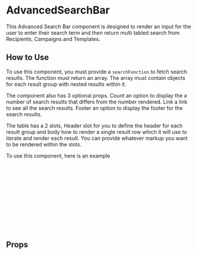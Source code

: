 
# AdvancedSearchBar

This Advanced Search Bar component is designed to render an input for the user to enter their search term and then return multi tabled search from Recipients, Campaigns and Templates.

<Canvas of={Primary} />

## How to Use

To use this component, you must provide a `searchFunction` to fetch search results. The function must return an array. The array must contain objects for each result group with nested results within it.

The component also has 3 optional props. Count an option to display the a number of search results that differs from the number rendered. Link a link to see all the search results. Footer an option to display the footer for the search results.

The table has a 2 slots, Header slot for you to define the header for each result group and body how to render a single result row which it will use to iterate and render each result. You can provide whatever markup you want to be rendered within the slots.

To use this component, here is an example

```html

<AdvancedSearchBar searchFunction="myCustomSearch">
  <template #header="{result} class="min-w-full">
    <Icon v-if="result.icon" class="mr-1" :icon="result.icon"/>
    {{ result.title }}
  </template>
  <template #body="{ result }">
    <div v-if="result">
      {{ result.name }}
    </div>
  </template>
</AdvancedSearchBar>
```

## Props

<ArgTypes story={PRIMARY_STORY} />
